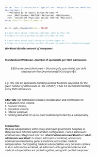 ```yaml
---
title: "Fair Distribution of Specialists: Hospital Inpatient Workload 2019"
description: |
  ***Curated by Dr Saiful Safuan Md Sani*** 
  <br> _MRCP(London) MRCP(UK) MA(Cantab) MBBS(London)_
  <br> _Consultant Physician (Acute Internal Medicine)_
site: distill::distill_website
---
```

<style type="text/css">
body{ /* Normal  */
      font-size: 8px;
  }
</style>
```r
knitr::opts_chunk$set(echo = FALSE)

# Learn more about creating websites with Distill at:
# https://rstudio.github.io/distill/website.html

# Learn more about publishing to GitHub Pages at:
# https://rstudio.github.io/distill/publish_website.html#github-pages

```
***Workload dictates amount of manpower.***


<br>
<br> **Standardised Workload = Number of specialists per 1000 admissions.**
<br>
<br> $${Standardised\;Workload = {Number\;of\; specialists} \div \left( \displaystyle \frac{Admissions}{1000}\right)}$$
<br>
<br> *e.g. HKL has 60 specialists handling General Medicine workload, for the given number of admissions in HKL (37,067), it has 1.6 specialists handling every 1000 admissions.*

<br>

**CAUTION**: fair distribution requires consideration and information on:
<br> 1. outpatient clinic volume, 
<br> 2. daycare volume,
<br> 3. procedure volume,
<br> 4. referral workload, 
<br> 5. fulfilling demands for up-to-date treatment provided by a subspecialty.

<br>

**Peculiarities**
<br> Medical subspecialties within state and major government hospitals in Malaysia have different administration configuration. Hence admissions workload are categorised into two: ***shared admissions workload*** and ***all-in admissions workload***. In shared admissions workload, admissions workload are handled by general medicine and certain medical subspecialties. Participating medical subspecialities vary between centres. In all-in admissions workload, all admissions into general medicine and medical subspecialties are pooled together, along with pooled manpower.

<br>
